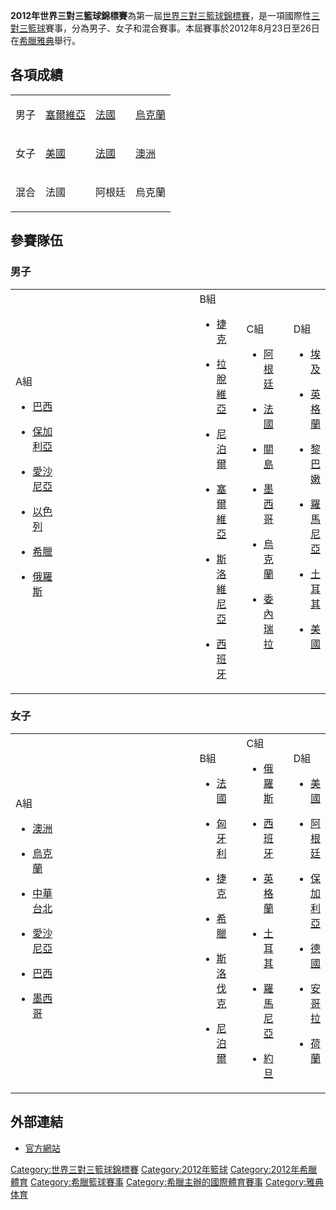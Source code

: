 {{Infobox sport tournament
| name = 2012年世界三對三籃球錦標賽
| image = <!-- 檔案不存在 Greece 2012 FIBA 3x3 World Championships logo.gif，可從英文維基百科取得 -->
| start_date = 8月23日
| end_date = 8月26日
| host = [[希臘|希臘]][[雅典|雅典]]
| teams = [[#參賽隊伍|64]]
| next = [[2014年世界三对三篮球锦标赛|2014]]
}}

'''2012年世界三對三籃球錦標賽'''為第一屆[[國際籃總三對三世界盃籃球賽|世界三對三籃球錦標賽]]，是一項國際性[[三對三籃球|三對三籃球]]賽事，分為男子、女子和混合賽事。本屆賽事於2012年8月23日至26日在[[希臘|希臘]][[雅典|雅典]]舉行。

==各項成績==
{| {{MedalistTable|type=項目}}
|-
| 男子 <br>{{DetailsLink|2012年世界三對三籃球錦標賽男子賽事}}
|{{flagicon|SRB}} [[塞爾維亞國家男子三對三籃球隊|塞爾維亞]]
|{{flagicon|FRA}} [[法國國家男子三對三籃球隊|法國]]
|{{flagicon|UKR}} [[烏克蘭國家男子三對三籃球隊|烏克蘭]]
|-
| 女子 <br>{{DetailsLink|2012年世界三對三籃球錦標賽女子賽事}}
|{{flagicon|USA}} [[美國國家女子三對三籃球隊|美國]]
|{{flagicon|FRA}} [[法國國家女子三對三籃球隊|法國]]
|{{flagicon|AUS}} [[澳洲國家女子三對三籃球隊|澳洲]]
|-
|混合 <br>{{DetailsLink|2012年世界三對三籃球錦標賽混合賽事}}
|{{flagicon|FRA}} 法國
|{{flagicon|ARG}} 阿根廷
|{{flagicon|UKR}} 烏克蘭
|}

==參賽隊伍==

===男子===
{{Main|2012年世界三對三籃球錦標賽男子賽事}}
{|
|valign="top" width=20%|
;A組
*{{flagicon|BRA}} [[巴西國家男子三對三籃球隊|巴西]]
*{{flagicon|BUL}} [[保加利亞國家男子三對三籃球隊|保加利亞]]
*{{flagicon|EST}} [[愛沙尼亞國家男子三對三籃球隊|愛沙尼亞]]
*{{flagicon|ISR}} [[以色列國家男子三對三籃球隊|以色列]]
*{{flagicon|GRE}} [[希臘國家男子三對三籃球隊|希臘]]
*{{flagicon|RUS}} [[俄羅斯國家男子三對三籃球隊|俄羅斯]]
|valign="top" width=8%|
|valign="top" width=20%|
;B組
*{{flagicon|CZE}} [[捷克國家男子三對三籃球隊|捷克]]
*{{flagicon|LAT}} [[拉脫維亞國家男子三對三籃球隊|拉脫維亞]]
*{{flagicon|NEP}} [[尼泊爾國家男子三對三籃球隊|尼泊爾]]
*{{flagicon|SRB}} [[塞爾維亞國家男子三對三籃球隊|塞爾維亞]]
*{{flagicon|SLO}} [[斯洛維尼亞國家男子三對三籃球隊|斯洛維尼亞]]
*{{flagicon|ESP}} [[西班牙國家男子三對三籃球隊|西班牙]]
|valign="top" width=8%|
|valign="top" width=20%|
;C組
*{{flagicon|ARG}} [[阿根廷國家男子三對三籃球隊|阿根廷]]
*{{flagicon|FRA}} [[法國國家男子三對三籃球隊|法國]]
*{{flagicon|GUM}} [[關島國家男子三對三籃球隊|關島]]
*{{flagicon|MEX}} [[墨西哥國家男子三對三籃球隊|墨西哥]]
*{{flagicon|UKR}} [[烏克蘭國家男子三對三籃球隊|烏克蘭]]
*{{flagicon|VEN}} [[委內瑞拉國家男子三對三籃球隊|委內瑞拉]]
|valign="top" width=8%|
|valign="top" width=20%|
;D組
*{{flagicon|EGY}} [[埃及國家男子三對三籃球隊|埃及]]
*{{flagicon|ENG}} [[英格蘭國家男子三對三籃球隊|英格蘭]]
*{{flagicon|LIB}} [[黎巴嫩國家男子三對三籃球隊|黎巴嫩]]
*{{flagicon|ROU}} [[羅馬尼亞國家男子三對三籃球隊|羅馬尼亞]]
*{{flagicon|TUR}} [[土耳其國家男子三對三籃球隊|土耳其]]
*{{flagicon|USA}} [[美國國家男子三對三籃球隊|美國]]
|}

===女子===
{{Main|2012年世界三對三籃球錦標賽女子賽事}}
{|
|valign="top" width=20%|
;A組
*{{flagicon|AUS}} [[澳洲國家女子三對三籃球隊|澳洲]]
*{{flagicon|UKR}} [[烏克蘭國家女子三對三籃球隊|烏克蘭]]
*{{flagicon|TPE}} [[中華台北女子三對三籃球代表隊|中華台北]]
*{{flagicon|EST}} [[愛沙尼亞國家女子三對三籃球隊|愛沙尼亞]]
*{{flagicon|BRA}} [[巴西國家女子三對三籃球隊|巴西]]
*{{flagicon|MEX}} [[墨西哥國家女子三對三籃球隊|墨西哥]]
|valign="top" width=8%|
|valign="top" width=20%|
;B組
*{{flagicon|FRA}} [[法國國家女子三對三籃球隊|法國]]
*{{flagicon|HUN}} [[匈牙利國家女子三對三籃球隊|匈牙利]]
*{{flagicon|CZE}} [[捷克國家女子三對三籃球隊|捷克]]
*{{flagicon|GRE}} [[希臘國家女子三對三籃球隊|希臘]]
*{{flagicon|SVK}} [[斯洛伐克國家女子三對三籃球隊|斯洛伐克]]
*{{flagicon|NEP}} [[尼泊爾國家女子三對三籃球隊|尼泊爾]]
|valign="top" width=8%|
|valign="top" width=20%|
;C組
*{{flagicon|RUS}} [[俄羅斯國家女子三對三籃球隊|俄羅斯]]
*{{flagicon|ESP}} [[西班牙國家女子三對三籃球隊|西班牙]]
*{{flagicon|ENG}} [[英格蘭國家女子三對三籃球隊|英格蘭]]
*{{flagicon|TUR}} [[英格蘭國家女子三對三籃球隊|土耳其]]
*{{flagicon|ROU}} [[羅馬尼亞國家女子三對三籃球隊|羅馬尼亞]]
*{{flagicon|JOR}} [[約旦國家女子三對三籃球隊|約旦]]
|valign="top" width=8%|
|valign="top" width=20%|
;D組
*{{flagicon|USA}} [[美國國家女子三對三籃球隊|美國]]
*{{flagicon|ARG}} [[阿根廷國家女子三對三籃球隊|阿根廷]]
*{{flagicon|BUL}} [[保加利亞國家女子三對三籃球隊|保加利亞]]
*{{flagicon|GER}} [[德國國家女子三對三籃球隊|德國]]
*{{flagicon|ANG}} [[安哥拉國家女子三對三籃球隊|安哥拉]]
*{{flagicon|NED}} [[荷蘭國家女子三對三籃球隊|荷蘭]]
|}

== 外部連結 ==
* [https://web.archive.org/web/20120824115646/http://greece2012.fiba.com/ 官方網站]

{{世界三對三籃球錦標賽}}

[[Category:世界三對三籃球錦標賽|Category:世界三對三籃球錦標賽]]
[[Category:2012年籃球|Category:2012年籃球]]
[[Category:2012年希臘體育|Category:2012年希臘體育]]
[[Category:希臘籃球賽事|Category:希臘籃球賽事]]
[[Category:希臘主辦的國際體育賽事|Category:希臘主辦的國際體育賽事]]
[[Category:雅典体育|Category:雅典体育]]